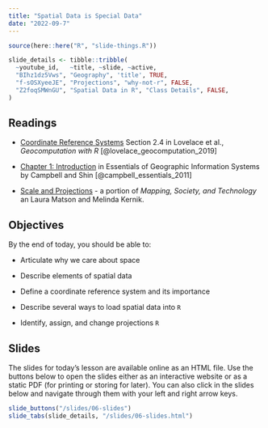```yaml
---
title: "Spatial Data is Special Data"
date: "2022-09-7"
---
```


```r
source(here::here("R", "slide-things.R"))

slide_details <- tibble::tribble(
  ~youtube_id,   ~title, ~slide, ~active,
  "BIhz1dz5Vws", "Geography", 'title', TRUE,
  "f-sOSXyeeJE", "Projections", "why-not-r", FALSE,
  "Z2foqSMWnGU", "Spatial Data in R", "Class Details", FALSE,
)
```

## Readings

- <i class="fas fa-book"></i> [Coordinate Reference Systems](https://geocompr.robinlovelace.net/spatial-class.html#crs-intro) Section 2.4 in Lovelace et al., *Geocomputation with R* [@lovelace_geocomputation_2019]

- <i class="fas fa-book"></i> [Chapter 1: Introduction ](https://saylordotorg.github.io/text_essentials-of-geographic-information-systems/s05-introduction.html) in Essentials of Geographic Information Systems by Campbell and Shin [@campbell_essentials_2011]

- <i class="fas fa-external-link-square-alt"></i> [Scale and Projections](https://open.lib.umn.edu/mapping/chapter/3-scale-and-projections/) - a portion of _Mapping, Society, and Technology_ an Laura Matson and Melinda Kernik.

## Objectives
By the end of today, you should be able to:

* Articulate why we care about space

* Describe elements of spatial data

* Define a coordinate reference system and its importance

* Describe several ways to load spatial data into `R`

* Identify, assign, and change projections `R` 


## Slides
The slides for today's lesson are available online as an HTML file. Use the buttons below to open the slides either as an interactive website or as a static PDF (for printing or storing for later). You can also click in the slides below and navigate through them with your left and right arrow keys.

```r
slide_buttons("/slides/06-slides")
slide_tabs(slide_details, "/slides/06-slides.html")
```
